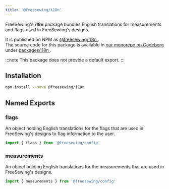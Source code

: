 ```yaml
---
title: '@freesewing/i18n'
---
```



FreeSewing's **i18n** package bundles English translations for measurements
and flags used in FreeSewing's designs.

It is published on NPM as [@freesewing/i18n
](https://www.npmjs.com/package/@freesewing/i18n).\
The source code for this package is available in [our monorepo on Codeberg
](https://codeberg.org/freesewing/freesewing) under [packages/i18n
](https://codeberg.org/freesewing/freesewing/src/branch/develop/packages/i18n).

:::note
This package does not provide a default export.
:::

## Installation

```sh
npm install --save @freesewing/i18n
```

## Named Exports

### flags

An object holding English translations for the flags that are used in
FreeSewing's designs to flag information to the user.

```js
import { flags } from '@freesewing/config'
```

<ConsoleButton data={flags} />

### measurements

An object holding English translations for the measurements that are used in
FreeSewing's designs.

```js
import { measurements } from '@freesewing/config'
```

<ConsoleButton data={measurements} />
